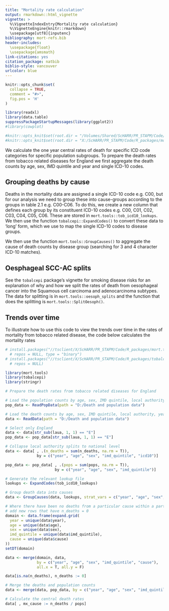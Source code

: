 ```yaml
---
title: "Mortality rate calculation"
output: rmarkdown::html_vignette
vignette: >
  %\VignetteIndexEntry{Mortality rate calculation}
  %\VignetteEngine{knitr::rmarkdown}
  \usepackage[utf8]{inputenc}
bibliography: mort-refs.bib
header-includes:
  \usepackage{float}
  \usepackage{amsmath}
link-citations: yes
citation_package: natbib
biblio-style: vancouver
urlcolor: blue
---
```



```r
knitr::opts_chunk$set(
  collapse = TRUE,
  comment = "#>",
  fig.pos = 'H'
)

library(readxl)
library(data.table)
suppressPackageStartupMessages(library(ggplot2))
#library(cowplot)

#knitr::opts_knit$set(root.dir = "/Volumes/Shared/ScHARR/PR_STAPM/Code/R_packages/mort.tools")
#knitr::opts_knit$set(root.dir = "X:/ScHARR/PR_STAPM/Code/R_packages/mort.tools")

```

We calculate the one year central rates of death for specific ICD code categories for specific population subgroups. To prepare the death rates from tobacco related diseases for England we first aggregate the death counts by age, sex, IMD quintile and year and single ICD-10 codes.  

## Grouping deaths by cause
Deaths in the mortality data are assigned a single ICD-10 code e.g. C00, but for our analysis we need to group these into cause-groups according to the groups in table 2.1 e.g. C00-C06. To do this, we create a new column that defines each group by its constituent ICD-10 codes e.g. C00, C01, C02, C03, C04, C05, C06. These are stored in `mort.tools::tob_icd10_lookups`. We then use the function `tobalcepi::ExpandCodes()` to convert these data to 'long' form, which we use to map the single ICD-10 codes to disease groups.  

We then use the function `mort.tools::GroupCauses()` to aggregate the cause of death counts by disease group (searching for 3 and 4 character ICD-10 matches).  

## Oesphageal SCC-AC splits
See the `tobalcepi` package's vignette for smoking disease risks for an explanation of why and how we split the rates of death from oesophageal cancer into the Squamous cell carcinoma and adenocarcinoma subtypes. The data for splitting is in `mort.tools::oesoph_splits` and the function that does the splitting is `mort.tools::SplitOesoph()`.  

## Trends over time
To illustrate how to use this code to view the trends over time in the rates of mortality from tobacco related disease, the code below calculates the mortality rates  

```r

# install.packages("//tsclient/X/ScHARR/PR_STAPM/Code/R_packages/mort.tools_1.0.0.zip", 
  # repos = NULL, type = "binary")
# install.packages("//tsclient/X/ScHARR/PR_STAPM/Code/R_packages/tobalcepi_0.1.0.zip", 
  # repos = NULL)

library(mort.tools)
library(tobalcepi)
library(stringr)

# Prepare the death rates from tobacco related diseases for England

# Load the population counts by age, sex, IMD quintile, local authority, year
pop_data <- ReadPopData(path = "D:/Death and population data")

# Load the death counts by age, sex, IMD quintile, local authority, year and cause
data <- ReadData(path = "D:/Death and population data")

# Select only England
data <- data[str_sub(laua, 1, 1) == "E"]
pop_data <- pop_data[str_sub(laua, 1, 1) == "E"]

# Collapse local authority splits to national level
data <- data[ , .(n_deaths = sum(n_deaths, na.rm = T)), 
              by = c("year", "age", "sex", "imd_quintile", "icd10")]

pop_data <- pop_data[ , .(pops = sum(pops, na.rm = T)), 
                      by = c("year", "age", "sex", "imd_quintile")]

# Generate the relevant lookup file
lookups <- ExpandCodes(tob_icd10_lookups)

# Group death data into causes
data <- GroupCauses(data, lookups, strat_vars = c("year", "age", "sex", "imd_quintile"))

# Where there have been no deaths from a particular cause within a particular subgroup,
# add new rows that have n_deaths = 0
domain <- data.frame(expand.grid(
  year = unique(data$year),
  age = unique(data$age),
  sex = unique(data$sex),
  imd_quintile = unique(data$imd_quintile),
  cause = unique(data$cause)
))
setDT(domain)

data <- merge(domain, data, 
              by = c("year", "age", "sex", "imd_quintile", "cause"), 
              all.x = T, all.y = F)

data[is.na(n_deaths), n_deaths := 0]

# Merge the deaths and population counts
data <- merge(data, pop_data, by = c("year", "age", "sex", "imd_quintile"), all = T)

# Calculate the central death rates
data[ , mx_cause := n_deaths / pops]

```  

